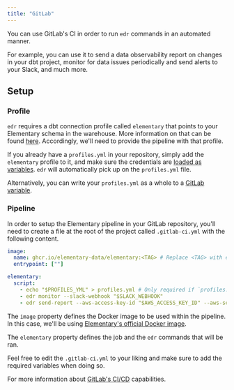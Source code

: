 ```yaml
---
title: "GitLab"
---
```


You can use GitLab's CI in order to run `edr` commands in an automated manner.

For example, you can use it to send a data observability report on changes in your dbt project, monitor for data issues
periodically and send alerts to your Slack, and much more.

## Setup

### Profile

`edr` requires a dbt connection profile called `elementary` that points to your Elementary schema in the warehouse.
More information on that can be found [here](https://docs.elementary-data.com/quickstart-cli).
Accordingly, we'll need to provide the pipeline with that profile.

If you already have a `profiles.yml` in your repository, simply add the `elementary` profile to it, and make sure the credentials are [loaded as variables](https://docs.gitlab.com/ee/ci/variables/#define-a-cicd-variable-in-the-ui).
`edr` will automatically pick up on the `profiles.yml` file.

Alternatively, you can write your `profiles.yml` as a whole to a [GitLab variable](https://docs.gitlab.com/ee/ci/variables/#define-a-cicd-variable-in-the-ui).

### Pipeline

In order to setup the Elementary pipeline in your GitLab repository, you'll need to create a file at the root of the project called `.gitlab-ci.yml` with the following content.

```yml
image:
  name: ghcr.io/elementary-data/elementary:<TAG> # Replace <TAG> with edr's version.
  entrypoint: [""]

elementary:
  script:
    - echo "$PROFILES_YML" > profiles.yml # Only required if `profiles.yml` doesn't exist in repository and using `PROFILES_YML` secret.
    - edr monitor --slack-webhook "$SLACK_WEBHOOK"
    - edr send-report --aws-access-key-id "$AWS_ACCESS_KEY_ID" --aws-secret-access-key "$AWS_SECRET_ACCESS_KEY" --s3-bucket-name "$S3_BUCKET_NAME"
```

The `image` property defines the Docker image to be used within the pipeline.
In this case, we'll be using [Elementary's official Docker image](/deployment-and-configuration/docker).

The `elementary` property defines the job and the `edr` commands that will be ran.

Feel free to edit the `.gitlab-ci.yml` to your liking and make sure to add the required variables when doing so.

For more information about [GitLab's CI/CD](https://docs.gitlab.com/ee/ci/) capabilities.
